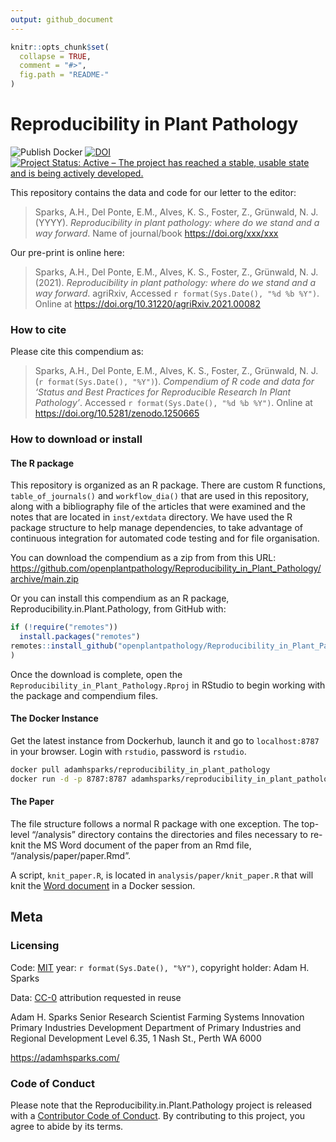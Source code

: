 ```yaml
---
output: github_document
---
```


<!-- README.md is generated from README.Rmd. Please edit that file -->

```r
knitr::opts_chunk$set(
  collapse = TRUE,
  comment = "#>",
  fig.path = "README-"
)
```

# Reproducibility in Plant Pathology
<!-- badges: start -->
![Publish Docker](https://github.com/openplantpathology/Reproducibility_in_Plant_Pathology/workflows/Publish%20Docker/badge.svg)
[![DOI](https://zenodo.org/badge/62676177.svg)](https://zenodo.org/badge/latestdoi/62676177)
[![Project Status: Active – The project has reached a stable, usable state and is being actively developed.](http://www.repostatus.org/badges/latest/active.svg)](http://www.repostatus.org/#active)
<!-- badges: end -->

This repository contains the data and code for our letter to the editor:

> Sparks, A.H., Del Ponte, E.M., Alves, K. S., Foster, Z., Grünwald, N. J. (YYYY). _Reproducibility in plant pathology: where do we stand and a way forward_. Name of journal/book <https://doi.org/xxx/xxx>

Our pre-print is online here:

> Sparks, A.H., Del Ponte, E.M., Alves, K. S., Foster, Z., Grünwald, N. J. (2021). _Reproducibility in plant pathology: where do we stand and a way forward_. agriRxiv, Accessed `r format(Sys.Date(), "%d %b %Y")`. Online at <https://doi.org/10.31220/agriRxiv.2021.00082>


### How to cite

Please cite this compendium as:

> Sparks, A.H., Del Ponte, E.M., Alves, K. S., Foster, Z., Grünwald, N. J. (`r format(Sys.Date(), "%Y")`). _Compendium of R code and data for 'Status and Best Practices for Reproducible Research In Plant Pathology'_. Accessed `r format(Sys.Date(), "%d %b %Y")`. Online at <https://doi.org/10.5281/zenodo.1250665>

### How to download or install

#### The R package

This repository is organized as an R package. There are custom R functions, 
`table_of_journals()` and `workflow_dia()` that are used in this repository, along with a bibliography file of the articles that were examined and the notes that are located in `inst/extdata` directory.
We have used the R package structure to help manage dependencies, to take advantage of continuous integration for automated code testing and for file organisation.

You can download the compendium as a zip from from this URL: <https://github.com/openplantpathology/Reproducibility_in_Plant_Pathology/archive/main.zip>

Or you can install this compendium as an R package, Reproducibility.in.Plant.Pathology, from GitHub with:
```r
if (!require("remotes"))
  install.packages("remotes")
remotes::install_github("openplantpathology/Reproducibility_in_Plant_Pathology"
)
```

Once the download is complete, open the `Reproducibility_in_Plant_Pathology.Rproj` in RStudio to begin working with the package and compendium files.

#### The Docker Instance

Get the latest instance from Dockerhub, launch it and go to `localhost:8787` in your browser.
Login with `rstudio`, password is `rstudio`.

```bash
docker pull adamhsparks/reproducibility_in_plant_pathology
docker run -d -p 8787:8787 adamhsparks/reproducibility_in_plant_pathology
```

#### The Paper

The file structure follows a normal R package with one exception.
The top-level "/analysis" directory contains the directories and files necessary to re-knit the MS Word document of the paper from an Rmd file, "/analysis/paper/paper.Rmd".

A script, `knit_paper.R`, is located in `analysis/paper/knit_paper.R` that will knit the [Word document](analysis/paper/paper.docx) in a Docker session.

## Meta

### Licensing

Code: [MIT](http://opensource.org/licenses/MIT) year: `r format(Sys.Date(), "%Y")`, copyright holder: Adam H. Sparks

Data: [CC-0](http://creativecommons.org/publicdomain/zero/1.0/) attribution requested in reuse

Adam H. Sparks
Senior Research Scientist
Farming Systems Innovation
Primary Industries Development
Department of Primary Industries and Regional Development
Level 6.35, 1 Nash St., Perth WA 6000

<https://adamhsparks.com/>

### Code of Conduct

Please note that the Reproducibility.in.Plant.Pathology project is released with a [Contributor Code of Conduct](https://openplantpathology.github.io/Reproducible.Plant.Pathology/CODE_OF_CONDUCT.html).
By contributing to this project, you agree to abide by its terms.
